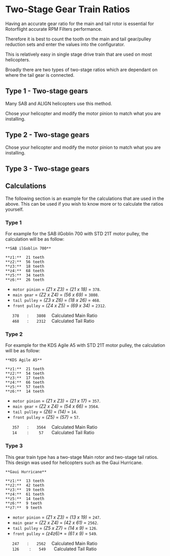 

# Two-Stage Gear Train Ratios

Having an accurate gear ratio for the main and tail rotor is essential for Rotorflight accurate RPM Filters performance.

Therefore it is best to count the tooth on the main and tail gear/pulley reduction sets and enter the values into the configurator.

This is relatively easy in single stage drive train that are used on most helicopters.

Broadly there are two types of two-stage ratios which are dependant on where the tail gear is connected. 

## Type 1 - Two-stage gears

Many SAB and ALIGN helicopters use this method.

Chose your helicopter and modify the motor pinion to match what you are installing.
<Gears />

## Type 2 - Two-stage gears

Chose your helicopter and modify the motor pinion to match what you are installing.
<Gears2 />

## Type 3 - Two-stage gears
<Gears3 />

## Calculations
The following section is an example for the calculations that are used in the above. This can be used if you wish to know more or to calculate the ratios yourself.

### Type 1
For example for the SAB ilGoblin 700 with STD 21T motor pulley, the calculation will be as follow:

    **SAB ilGoblin 700** 

    **z1:**  21 teeth  
    **z2:**  56 teeth  
    **z3:**  18 teeth  
    **z4:**  68 teeth  
    **z5:**  34 teeth  
    **z6:**  26 teeth  

* `motor pinion` = *(Z1 x Z3)* = *(21 x 18)* = `378`.
* `main gear` = *(Z2 x Z4)* = *(56 x 69)* = `3808`.
* `tail pulley` = *(Z3 x Z6)* = *(18 x 26)* = `468`.
* `front pulley` = *(Z4 x Z5)* = *(69 x 34)* = `2312`.

`    378    ` : `    3808   ` Calculated Main Ratio  
`    468    ` : `    2312   ` Calculated Tail Ratio

### Type 2

For example for the KDS Agile A5 with STD 21T motor pulley, the calculation will be as follow:

    **KDS Agile A5** 

    **z1:**  21 teeth  
    **z2:**  54 teeth  
    **z3:**  17 teeth  
    **z4:**  66 teeth  
    **z5:**  57 teeth  
    **z6:**  14 teeth  

* `motor pinion` = *(Z1 x Z3)* = *(21 x 17)* = `357`.
* `main gear` = *(Z2 x Z4)* = *(54 x 66)* = `3564`.
* `tail pulley` = *(Z6)* = *(14)* = `14`.
* `front pulley` = *(Z5)* = *(57)* = `57`.

`    357    ` : `    3564   ` Calculated Main Ratio  
`    14     ` : `     57    ` Calculated Tail Ratio

### Type 3

This gear train type has a two-stage Main rotor and two-stage tail ratios. This design was used for helicopters such as the Gaui Hurricane.

    **Gaui Hurricane**

    **z1:**  13 teeth  
    **z2:**  42 teeth  
    **z3:**  19 teeth  
    **z4:**  61 teeth  
    **z5:**  14 teeth  
    **z6:**  9 teeth  
    **z7:**  9 teeth  

* `motor pinion` = *(Z1 x Z3)* = *(13 x 19)* = `247`.
* `main gear` = *(Z2 x Z4)* = *(42 x 61)* = `2562`.
* `tail pulley` = *(Z5 x Z7)* = *(14 x 9)* = `126`.
* `front pulley` = *(z4*z6)* = *(61 x 9)* = `549`.

`    247    ` : `    2562   ` Calculated Main Ratio  
`    126     ` : `    549    ` Calculated Tail Ratio
